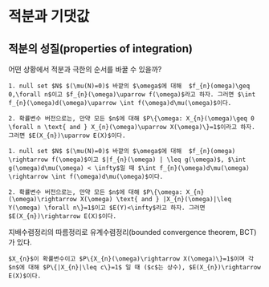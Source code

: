 # 적분과 기댓값 {#expectation}

## 적분의 성질(properties of integration)

어떤 상황에서 적분과 극한의 순서를 바꿀 수 있을까?

```theorem

1. null set $N$ $(\mu(N)=0)$ 바깥의 $\omega$에 대해  $f_{n}(omega)\geq 0,\forall n$이고 $f_{n}(\omega)\uparrow f(\omega)$라고 하자. 그러면 $\int f_{n}(\omega)d(\omega)\uparrow \int f(\omega)d\mu(\omega)$이다.

2. 확률변수 버전으로는, 만약 모든 $n$에 대해 $P\{\omega: X_{n}(\omega)\geq 0 \forall n \text{ and } X_{n}(\omega)\uparrow X(\omega)\}=1$이라고 하자. 그러면 $E(X_{n})\uparrow E(X)$이다.

```

```theorem

1. null set $N$ $(\mu(N)=0)$ 바깥의 $\omega$에 대해  $f_{n}(omega) \rightarrow f(\omega)$이고 $|f_{n}(\omega) | \leq g(\omega)$, $\int g(\omega)d\mu(\omega) < \infty$일 때 $\int f_{n}(\omega)d\mu(\omega) \rightarrow \int f(\omega)d\mu(\omega)$이다.

2. 확률변수 버전으로는, 만약 모든 $n$에 대해 $P\{\omega: X_{n}(\omega)\rightarrow X(\omega) \text{ and } |X_{n}(\omega)|\leq Y(\omega) \forall n\}=1$이고 $E(Y)<\infty$라고 하자. 그러면 $E(X_{n})\rightarrow E(X)$이다.

```

지배수렴정리의 따름정리로 유계수렴정리(bounded convergence theorem, BCT)가 있다.

```theorem
$X_{n}$이 확률변수이고 $P\{X_{n}(\omega)\rightarrow X(\omega)\}=1$이며 각 $n$에 대해 $P\{|X_{n}|\leq c\}=1$ 일 때 ($c$는 상수), $E(X_{n})\rightarrow E(X)$이다.

```

